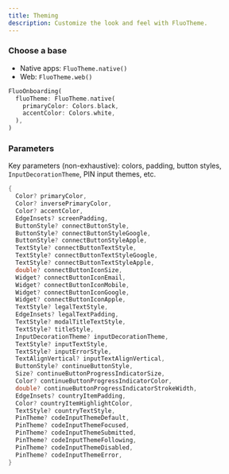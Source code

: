```yaml
---
title: Theming
description: Customize the look and feel with FluoTheme.
---
```


### Choose a base

- Native apps: `FluoTheme.native()`
- Web: `FluoTheme.web()`

```dart
FluoOnboarding(
  fluoTheme: FluoTheme.native(
    primaryColor: Colors.black,
    accentColor: Colors.white,
  ),
)
```

### Parameters

Key parameters (non-exhaustive): colors, padding, button styles, `InputDecorationTheme`, PIN input themes, etc.

```dart
{
  Color? primaryColor,
  Color? inversePrimaryColor,
  Color? accentColor,
  EdgeInsets? screenPadding,
  ButtonStyle? connectButtonStyle,
  ButtonStyle? connectButtonStyleGoogle,
  ButtonStyle? connectButtonStyleApple,
  TextStyle? connectButtonTextStyle,
  TextStyle? connectButtonTextStyleGoogle,
  TextStyle? connectButtonTextStyleApple,
  double? connectButtonIconSize,
  Widget? connectButtonIconEmail,
  Widget? connectButtonIconMobile,
  Widget? connectButtonIconGoogle,
  Widget? connectButtonIconApple,
  TextStyle? legalTextStyle,
  EdgeInsets? legalTextPadding,
  TextStyle? modalTitleTextStyle,
  TextStyle? titleStyle,
  InputDecorationTheme? inputDecorationTheme,
  TextStyle? inputTextStyle,
  TextStyle? inputErrorStyle,
  TextAlignVertical? inputTextAlignVertical,
  ButtonStyle? continueButtonStyle,
  Size? continueButtonProgressIndicatorSize,
  Color? continueButtonProgressIndicatorColor,
  double? continueButtonProgressIndicatorStrokeWidth,
  EdgeInsets? countryItemPadding,
  Color? countryItemHighlightColor,
  TextStyle? countryTextStyle,
  PinTheme? codeInputThemeDefault,
  PinTheme? codeInputThemeFocused,
  PinTheme? codeInputThemeSubmitted,
  PinTheme? codeInputThemeFollowing,
  PinTheme? codeInputThemeDisabled,
  PinTheme? codeInputThemeError,
}
```

